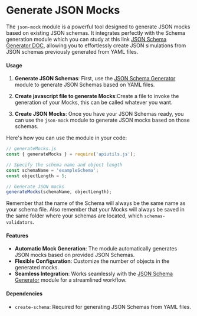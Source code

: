 # Generate JSON Mocks

The `json-mock` module is a powerful tool designed to generate JSON mocks based on existing JSON schemas. It integrates perfectly with the Schema generation module which you can study at this link [JSON Schema Generator DOC](https://apiutilsdoc.vercel.app/guide/schemas-validators), allowing you to effortlessly create JSON simulations from JSON schemas previously generated from YAML files.

#### Usage

1. **Generate JSON Schemas**: First, use the [JSON Schema Generator](https://apiutilsdoc.vercel.app/guide/schemas-validators) module to generate JSON Schemas based on YAML files.

2. **Create javascript file to generate Mocks**:Create a file to invoke the generation of your Mocks, this can be called whatever you want.

3. **Create JSON Mocks**: Once you have your JSON Schemas ready, you can use the `json-mock` module to generate JSON mocks based on those schemas.

Here's how you can use the module in your code:

```javascript
// generateMocks.js
const { generateMocks } = require('apiutils.js');

// Specify the schema name and object length
const schemaName = 'exampleSchema';
const objectLength = 5;

// Generate JSON mocks
generateMocks(schemaName, objectLength);
```

Remember that the name of the Schema will always be the same name as your schema file. Also remember that your Mocks will always be saved in the same folder where your schemas are located, which `schemas-validators`.

#### Features

- **Automatic Mock Generation**: The module automatically generates JSON mocks based on provided JSON Schemas.
- **Flexible Configuration**: Customize the number of objects in the generated mocks.
- **Seamless Integration**: Works seamlessly with the [JSON Schema Generator](https://apiutilsdoc.vercel.app/guide/schemas-validators) module for a streamlined workflow.

#### Dependencies

- `create-schema`: Required for generating JSON Schemas from YAML files.